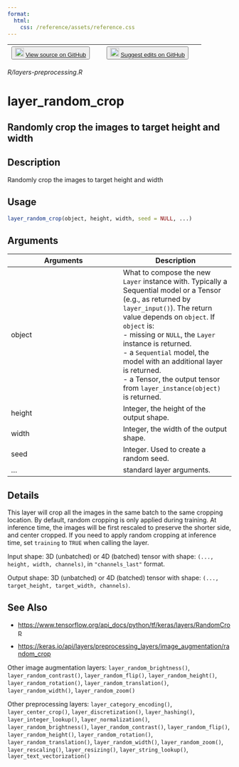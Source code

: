 ```yaml
---
format:
  html:
    css: /reference/assets/reference.css
---
```


| <button class="button"> ![](/reference/assets/GitHub-Mark-32px.png){width="20"} [View source on GitHub](https://github.com/rstudio/keras//blob/main/R/layers-preprocessing.R) </button> | <button class="button"> ![](/reference/assets/GitHub-Mark-32px.png){width="20"} [Suggest edits on GitHub](https://github.com/rstudio/keras//edit/main/R/layers-preprocessing.R) </button> |
|:------------------------------:|:--------------------------------------:|

*R/layers-preprocessing.R*

# layer_random_crop

## Randomly crop the images to target height and width

## Description
Randomly crop the images to target height and width 


## Usage
```r
layer_random_crop(object, height, width, seed = NULL, ...) 
```

## Arguments
|Arguments|Description|
|---|---|
| object | What to compose the new `Layer` instance with. Typically a Sequential model or a Tensor (e.g., as returned by `layer_input()`). The return value depends on `object`. If `object` is: <br>- missing or `NULL`, the `Layer` instance is returned. <br>- a `Sequential` model, the model with an additional layer is returned. <br>- a Tensor, the output tensor from `layer_instance(object)` is returned.  |
| height | Integer, the height of the output shape. |
| width | Integer, the width of the output shape. |
| seed | Integer. Used to create a random seed. |
| ... | standard layer arguments. |

## Details

This layer will crop all the images in the same batch to the same cropping location. By default, random cropping is only applied during training. At inference time, the images will be first rescaled to preserve the shorter side, and center cropped. If you need to apply random cropping at inference time, set `training` to `TRUE` when calling the layer. 

Input shape: 3D (unbatched) or 4D (batched) tensor with shape: `(..., height, width, channels)`, in `"channels_last"` format. 

Output shape: 3D (unbatched) or 4D (batched) tensor with shape: `(..., target_height, target_width, channels)`. 





## See Also

- [https://www.tensorflow.org/api_docs/python/tf/keras/layers/RandomCrop](https://www.tensorflow.org/api_docs/python/tf/keras/layers/RandomCrop)

- [https://keras.io/api/layers/preprocessing_layers/image_augmentation/random_crop](https://keras.io/api/layers/preprocessing_layers/image_augmentation/random_crop)

Other image augmentation layers:  `layer_random_brightness()`, `layer_random_contrast()`, `layer_random_flip()`, `layer_random_height()`, `layer_random_rotation()`, `layer_random_translation()`, `layer_random_width()`, `layer_random_zoom()`

Other preprocessing layers:  `layer_category_encoding()`, `layer_center_crop()`, `layer_discretization()`, `layer_hashing()`, `layer_integer_lookup()`, `layer_normalization()`, `layer_random_brightness()`, `layer_random_contrast()`, `layer_random_flip()`, `layer_random_height()`, `layer_random_rotation()`, `layer_random_translation()`, `layer_random_width()`, `layer_random_zoom()`, `layer_rescaling()`, `layer_resizing()`, `layer_string_lookup()`, `layer_text_vectorization()`

